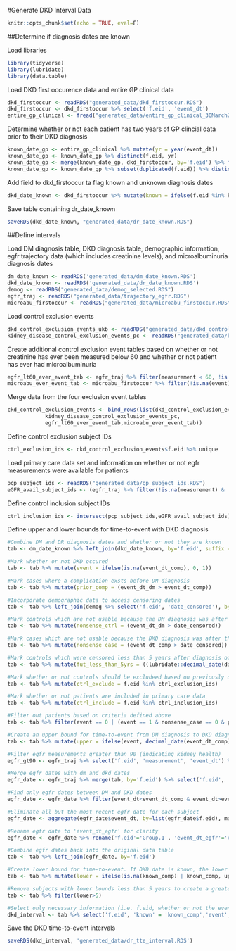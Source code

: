 #Generate DKD Interval Data

```r
knitr::opts_chunk$set(echo = TRUE, eval=F)
```

##Determine if diagnosis dates are known

Load libraries
```r
library(tidyverse)
library(lubridate)
library(data.table)
```
Load DKD first occurence data and entire GP clinical data
```r
dkd_firstoccur <- readRDS("generated_data/dkd_firstoccur.RDS")
dkd_firstoccur <- dkd_firstoccur %>% select('f.eid', 'event_dt')
entire_gp_clinical <- fread("generated_data/entire_gp_clinical_30March2021_formatted.txt", select = c('f.eid', 'event_dt'))
```
Determine whether or not each patient has two years of GP clincial data prior to their DKD diagnosis
```r
known_date_gp <- entire_gp_clinical %>% mutate(yr = year(event_dt)) 
known_date_gp <- known_date_gp %>% distinct(f.eid, yr)
known_date_gp <- merge(known_date_gp, dkd_firstoccur, by='f.eid') %>% filter(year(event_dt)-1==yr | year(event_dt)-2==yr)
known_date_gp <- known_date_gp %>% subset(duplicated(f.eid)) %>% distinct(f.eid, event_dt)
```
Add field to dkd_firstoccur ta flag known and unknown diagnosis dates
```r
dkd_date_known <- dkd_firstoccur %>% mutate(known = ifelse(f.eid %in% known_date_gp$f.eid,1,0))
```
Save table containing dr_date_known
```r
saveRDS(dkd_date_known, "generated_data/dr_date_known.RDS")
```
##Define intervals 

Load DM diagnosis table, DKD diagnosis table, demographic information, egfr trajectory data (which includes creatinine levels), and microalbuminuria diagnosis dates
```r
dm_date_known <- readRDS('generated_data/dm_date_known.RDS')
dkd_date_known <- readRDS('generated_data/dr_date_known.RDS')
demog <- readRDS("generated_data/demog_selected.RDS")
egfr_traj <- readRDS("generated_data/trajectory_egfr.RDS")
microabu_firstoccur <- readRDS("generated_data/microabu_firstoccur.RDS")
```
Load control exclusion events
```r
dkd_control_exclusion_events_ukb <- readRDS("generated_data/dkd_control_exclusion_events_ukb.RDS")
kidney_disease_control_exclusion_events_pc <- readRDS("generated_data/kidney_disease_control_exclusion_pc.RDS")
```

Create additional control exclusion event tables based on whether or not creatinine has ever been measured below 60 and whether or not patient has ever had microalbuminuria
```r
egfr_lt60_ever_event_tab <- egfr_traj %>% filter(measurement < 60, !is.na(measurement), !is.na(event_dt))
microabu_ever_event_tab <- microabu_firstoccur %>% filter(!is.na(event))
```

Merge data from the four exclusion event tables
```r
ckd_control_exclusion_events <- bind_rows(list(dkd_control_exclusion_events_ukb,
            kidney_disease_control_exclusion_events_pc,
            egfr_lt60_ever_event_tab,microabu_ever_event_tab))
```
Define control exclusion subject IDs
```r
ctrl_exclusion_ids <- ckd_control_exclusion_events$f.eid %>% unique
```

Load primary care data set and information on whether or not egfr measurements were available for patients
```r
pcp_subject_ids <- readRDS("generated_data/gp_subject_ids.RDS")
eGFR_avail_subject_ids <- (egfr_traj %>% filter(!is.na(measurement) & !is.na(event_dt))) %>% .$f.eid
```

Define control inclusion subject IDs
```r
ctrl_inclusion_ids <- intersect(pcp_subject_ids,eGFR_avail_subject_ids) %>% unique
```
Define upper and lower bounds for time-to-event with DKD diagnosis 
```r
#Combine DM and DR diagnosis dates and whether or not they are known
tab <- dm_date_known %>% left_join(dkd_date_known, by='f.eid', suffix = c('_dm', '_comp'))

#Mark whether or not DKD occured
tab <- tab %>% mutate(event = ifelse(is.na(event_dt_comp), 0, 1))

#Mark cases where a complication exsts before DM diagnosis
tab <- tab %>% mutate(prior_comp = (event_dt_dm > event_dt_comp))

#Incorporate demographic data to access censoring dates
tab <- tab %>% left_join(demog %>% select('f.eid', 'date_censored'), by='f.eid')

#Mark controls which are not usable because the DM diagnosis was after the censoring date
tab <- tab %>% mutate(nonsense_ctrl = (event_dt_dm > date_censored))

#Mark cases which are not usable because the DKD diagnosis was after the censoring date
tab <- tab %>% mutate(nonsense_case = (event_dt_comp > date_censored))

#Mark controls which were censored less than 5 years after diagnosis of DM
tab <- tab %>% mutate(fut_less_than_5yrs = ((lubridate::decimal_date(date_censored) - lubridate::decimal_date(event_dt_dm) < 5)))

#Mark whether or not controls should be excludeed based on previously defined control exclusion evnets
tab <- tab %>% mutate(ctrl_exclude = f.eid %in% ctrl_exclusion_ids)

#Mark whether or not patients are included in primary care data
tab <- tab %>% mutate(ctrl_include = f.eid %in% ctrl_inclusion_ids)

#Filter out patients based on criteria defined above
tab <- tab %>% filter(event == 0 | (event == 1 & nonsense_case == 0 & prior_comp == 0 & known_dm==1)) %>% filter(event == 1 | (event == 0 & nonsense_ctrl == 0 & ctrl_exclude == 0 & ctrl_include == 1 & fut_less_than_5yrs == 0 & known_dm==1))

#Create an upper bound for time-to-event from DM diagnosis to DKD diagnosis for cases and from DM diagnosis to censoring date for controls
tab <- tab %>% mutate(upper = ifelse(event, decimal_date(event_dt_comp)-decimal_date(event_dt_dm), decimal_date(date_censored)-decimal_date(event_dt_dm)))

#Filter egfr measurements greater than 90 (indicating kidney health)
egfr_gt90 <- egfr_traj %>% select('f.eid', 'measurement', 'event_dt') %>% filter('mearsurement'>90)

#Merge egfr dates with dm and dkd dates
egfr_date <- egfr_traj %>% merge(tab, by='f.eid') %>% select('f.eid', 'event_dt_dm', 'event_dt_comp', 'event_dt')

#Find only egfr dates between DM and DKD dates
egfr_date <- egfr_date %>% filter(event_dt<event_dt_comp & event_dt>event_dt_dm)

#Eliminate all but the most recent egfr date for each subject
egfr_date <- aggregate(egfr_date$event_dt, by=list(egfr_date$f.eid), max)

#Rename egfr date to 'event_dt_egfr' for clarity
egfr_date <- egfr_date %>% rename('f.eid'='Group.1', 'event_dt_egfr'='x')

#Combine egfr dates back into the original data table
tab <- tab %>% left_join(egfr_date, by='f.eid')

#Create lower bound for time-to-event. If DKD date is known, the lower and upper bound are equal. If DKD date is unknown but an egfr >90 exists between DM diagnosis and DKD diagnosis then the lower bound is from DM to egfr. If no egfr is present in this period, the lower bound is 0. 
tab <- tab %>% mutate(lower = ifelse(is.na(known_comp) | known_comp, upper, ifelse(is.na(event_dt_egfr),0, decimal_date(event_dt_egfr)-decimal_date(event_dt_dm))))

#Remove subjects with lower bounds less than 5 years to create a greater likelihood that the complication is diabetes related
tab <- tab %>% filter(lower>5)

#Select only necessary information (i.e. f.eid, whether or not the event occured, whether or not the date was known, and the upper and lower bounds on time-to-event)
dkd_interval <- tab %>% select('f.eid', 'known' = 'known_comp','event', 'lower', 'upper')
```
Save the DKD time-to-event intervals
```r
saveRDS(dkd_interval, 'generated_data/dr_tte_interval.RDS')
```



